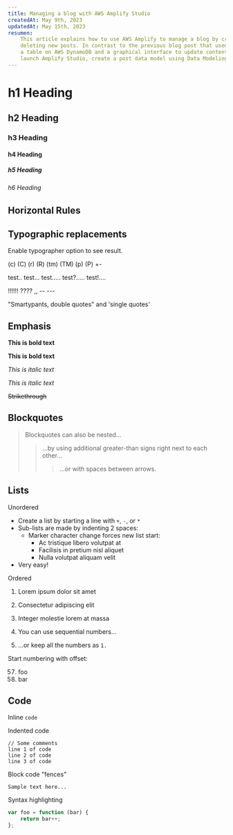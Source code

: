 ```yaml
---
title: Managing a blog with AWS Amplify Studio
createdAt: May 9th, 2023
updatedAt: May 15th, 2023
resumen:
    This article explains how to use AWS Amplify to manage a blog by creating, updating, and
    deleting new posts. In contrast to the previous blog post that used MDX files, this article uses
    a table on AWS DynamoDB and a graphical interface to update content. The article covers how to
    launch Amplify Studio, create a post data model using Data Modeling, and how to pull resources.
---
```


# h1 Heading

## h2 Heading

### h3 Heading

#### h4 Heading

##### h5 Heading

###### h6 Heading

## Horizontal Rules

## Typographic replacements

Enable typographer option to see result.

(c) (C) (r) (R) (tm) (TM) (p) (P) +-

test.. test... test..... test?..... test!....

!!!!!! ???? ,, -- ---

"Smartypants, double quotes" and 'single quotes'

## Emphasis

**This is bold text**

**This is bold text**

_This is italic text_

_This is italic text_

~~Strikethrough~~

## Blockquotes

> Blockquotes can also be nested...
>
> > ...by using additional greater-than signs right next to each other...
> >
> > > ...or with spaces between arrows.

## Lists

Unordered

-   Create a list by starting a line with `+`, `-`, or `*`
-   Sub-lists are made by indenting 2 spaces:
    -   Marker character change forces new list start:
        -   Ac tristique libero volutpat at
        *   Facilisis in pretium nisl aliquet
        -   Nulla volutpat aliquam velit
-   Very easy!

Ordered

1. Lorem ipsum dolor sit amet
2. Consectetur adipiscing elit
3. Integer molestie lorem at massa

4. You can use sequential numbers...
5. ...or keep all the numbers as `1.`

Start numbering with offset:

57. foo
1. bar

## Code

Inline `code`

Indented code

    // Some comments
    line 1 of code
    line 2 of code
    line 3 of code

Block code "fences"

```
Sample text here...
```

Syntax highlighting

```js
var foo = function (bar) {
    return bar++;
};
```
